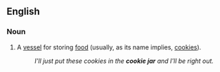 ==English==
{{wikipedia}}
===Noun===
{{en-noun}}
# A [[vessel]] for storing [[food]] (usually, as its name implies, [[cookie]]s).
#:''I'll just put these cookies in the '''cookie jar''' and I'll be right out.''